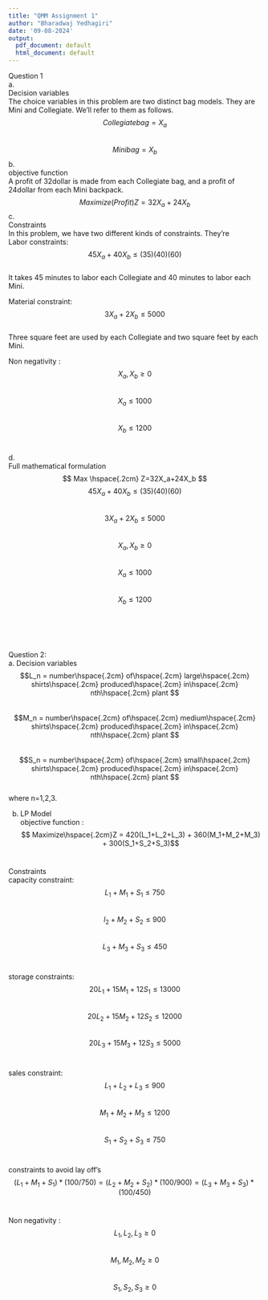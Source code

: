 ---
title: "QMM Assignment 1"
author: "Bharadwaj Yedhagiri"
date: '09-08-2024'
output:
  pdf_document: default
  html_document: default
---
Question 1\
a.\
Decision variables\
The choice variables in this problem are two distinct bag models. They are Mini and Collegiate. We'll refer to them as follows.
$$ Collegiate bag = X_a$$\
$$ Mini bag =X_b$$
b.\
objective function\
A profit of 32dollar is made from each Collegiate bag, and a profit of 24dollar from each Mini backpack.
$$ Maximize(Profit) Z=32X_a+24X_b $$
c.\
Constraints\
In this problem, we have two different kinds of constraints. They're\
Labor constraints: $$ 45X_a + 40X_b \le (35)(40)(60)$$\
It takes 45 minutes to labor each Collegiate and 40 minutes to labor each Mini.


Material constraint: $$ 3X_a + 2X_b \le 5000$$\
Three square feet are used by each Collegiate and two square feet by each Mini.

Non negativity : \
$$ X_a,X_b\ge 0$$\
$$X_a\le 1000$$\
$$X_b\le 1200$$\



d.\
Full mathematical formulation\
$$ Max \hspace{.2cm}  Z=32X_a+24X_b $$
 $$ 45X_a + 40X_b \le (35)(40)(60)$$\
 $$ 3X_a + 2X_b \le 5000$$\
 $$ X_a,X_b\ge 0$$\
$$X_a\le 1000$$\
$$X_b\le 1200$$\

 \
 \
\
Question 2:\
a. Decision variables\
$$L_n = number\hspace{.2cm} of\hspace{.2cm} large\hspace{.2cm} shirts\hspace{.2cm} produced\hspace{.2cm} in\hspace{.2cm} nth\hspace{.2cm} plant $$\
$$M_n = number\hspace{.2cm} of\hspace{.2cm} medium\hspace{.2cm} shirts\hspace{.2cm} produced\hspace{.2cm} in\hspace{.2cm} nth\hspace{.2cm} plant $$\
$$S_n = number\hspace{.2cm} of\hspace{.2cm} small\hspace{.2cm} shirts\hspace{.2cm} produced\hspace{.2cm} in\hspace{.2cm} nth\hspace{.2cm} plant $$\
where n=1,2,3.\




b. LP Model\
objective function :\
$$ Maximize\hspace{.2cm}Z = 420(L_1+L_2+L_3) + 360(M_1+M_2+M_3) + 300(S_1+S_2+S_3)$$\


Constraints\
capacity constraint:\
$$ L_1+M_1+S_1\le 750$$\
$$l_2+M_2+S_2\le 900$$\
$$L_3+M_3+S_3\le 450$$\


storage constraints:\
$$20L_1+15M_1+12S_1\le 13000 $$\
$$20L_2+15M_2+12S_2\le 12000 $$\
$$20L_3+15M_3+12S_3\le 5000 $$\


sales constraint:\
$$L_1+L_2+L_3\le 900$$\
$$M_1+M_2+M_3\le 1200$$\
$$S_1+S_2+S_3\le 750$$\

constraints to avoid lay off's
$$(L_1+M_1+S_1)*(100/750)=(L_2+M_2+S_2)*(100/900)=(L_3+M_3+S_3)*(100/450)$$\

Non negativity : 
$$ L_1,L_2,L_3\ge 0$$\
$$M_1,M_2,M_2\ge 0$$\
$$S_1,S_2,S_3\ge 0$$\


